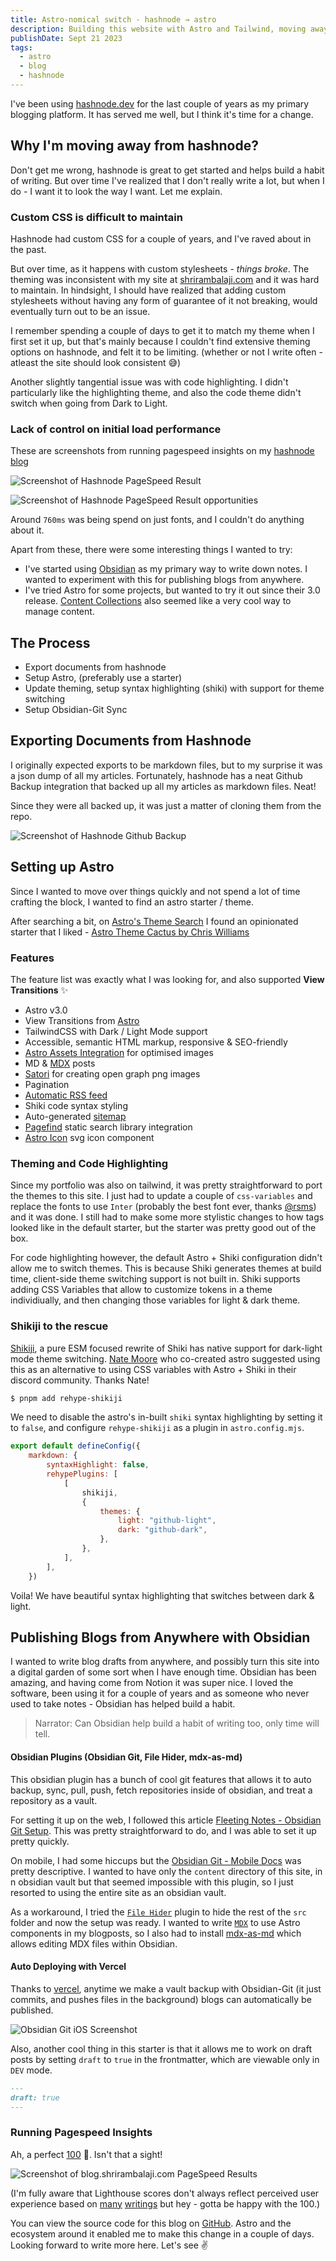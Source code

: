 ```yaml
---
title: Astro-nomical switch - hashnode → astro
description: Building this website with Astro and Tailwind, moving away from hashnode and setting up Obsidian Git Sync for publishing blogs from anywhere.
publishDate: Sept 21 2023
tags:
  - astro
  - blog
  - hashnode
---
```




I've been using [hashnode.dev](https://hashnode.dev) for the last couple of years as my primary blogging platform. It has served me well, but I think it's time for a change.

## Why I'm moving away from hashnode?

Don't get me wrong, hashnode is great to get started and helps build a habit of writing. But over time I've realized that I don't really write a lot, but when I do - I want it to look the way I want. Let me explain.

### Custom CSS is difficult to maintain

Hashnode had custom CSS for a couple of years, and I've raved about in the past.

<div class="tweet-embed">
	<Tweet id="https://twitter.com/shrirambalaji/status/1341662028843241474" />
</div>

But over time, as it happens with custom stylesheets - _things broke_. The theming was inconsistent with my site at [shrirambalaji.com](https://shrirambalaji.com) and it was hard to maintain. In hindsight, I should have realized that adding custom stylesheets without having any form of guarantee of it not breaking, would eventually turn out to be an issue.

I remember spending a couple of days to get it to match my theme when I first set it up, but that's mainly because I couldn't find extensive theming options on hashnode, and felt it to be limiting. (whether or not I write often - atleast the site should look consistent 😅)

Another slightly tangential issue was with code highlighting. I didn't particularly like the highlighting theme, and also the code theme didn't switch when going from Dark to Light.

### Lack of control on initial load performance

These are screenshots from running pagespeed insights on my [hashnode blog](https://pagespeed.web.dev/analysis/https-shriram-balaji-hashnode-dev/tdlaljm956?form_factor=mobile)

<Image src={hashnodePageSpeedResult} alt="Screenshot of Hashnode PageSpeed Result" width={500} />

<Image
	src={hashnodePageSpeedResultOpportunities}
	alt="Screenshot of Hashnode PageSpeed Result opportunities"
	width={500}
/>

Around `760ms` was being spend on just fonts, and I couldn't do anything about it.

Apart from these, there were some interesting things I wanted to try:

- I've started using [Obsidian](https://obsidian.md) as my primary way to write down notes. I wanted to experiment with this for publishing blogs from anywhere.
- I've tried Astro for some projects, but wanted to try it out since their 3.0 release. [Content Collections](https://docs.astro.build/en/guides/content-collections/) also seemed like a very cool way to manage content.

## The Process

- Export documents from hashnode
- Setup Astro, (preferably use a starter)
- Update theming, setup syntax highlighting (shiki) with support for theme switching
- Setup Obsidian-Git Sync

## Exporting Documents from Hashnode

I originally expected exports to be markdown files, but to my surprise it was a json dump of all my articles. Fortunately, hashnode has a neat Github Backup integration that backed up all my articles as markdown files. Neat!

Since they were all backed up, it was just a matter of cloning them from the repo.

<Image src={hashnodeGithubBackup} alt="Screenshot of Hashnode Github Backup" width={500} />

## Setting up Astro

Since I wanted to move over things quickly and not spend a lot of time crafting the block, I wanted to find an astro starter / theme.

After searching a bit, on [Astro's Theme Search](https://astro.build/themes/?search=&categories%5B%5D=blog) I found an opinionated starter that I liked - [Astro Theme Cactus by Chris Williams](https://github.com/chrismwilliams/astro-theme-cactus)

### Features

The feature list was exactly what I was looking for, and also supported **View Transitions** ✨

- Astro v3.0
- View Transitions from [Astro](https://docs.astro.build/en/guides/view-transitions/)
- TailwindCSS with Dark / Light Mode support
- Accessible, semantic HTML markup, responsive & SEO-friendly
- [Astro Assets Integration](https://docs.astro.build/en/guides/assets/) for optimised images
- MD & [MDX](https://docs.astro.build/en/guides/markdown-content/#mdx-only-features) posts
- [Satori](https://github.com/vercel/satori) for creating open graph png images
- Pagination
- [Automatic RSS feed](https://docs.astro.build/en/guides/rss)
- Shiki code syntax styling
- Auto-generated [sitemap](https://docs.astro.build/en/guides/integrations-guide/sitemap/)
- [Pagefind](https://pagefind.app/) static search library integration
- [Astro Icon](https://github.com/natemoo-re/astro-icon) svg icon component

### Theming and Code Highlighting

Since my portfolio was also on tailwind, it was pretty straightforward to port the themes to this site. I just had to update a couple of `css-variables` and replace the fonts to use `Inter` (probably the best font ever, thanks [@rsms](https://twitter.com/rsms)) and it was done. I still had to make some more stylistic changes to how tags looked like in the default starter, but the starter was pretty good out of the box.

For code highlighting however, the default Astro + Shiki configuration didn't allow me to switch themes. This is because Shiki generates themes at build time, client-side theme switching support is not built in. Shiki supports adding CSS Variables that allow to customize tokens in a theme individiually, and then changing those variables for light & dark theme.

### Shikiji to the rescue

[Shikiji](https://github.com/antfu/shikiji), a pure ESM focused rewrite of Shiki has native support for dark-light mode theme switching. [Nate Moore](https://twitter.com/n_moore) who co-created astro suggested using this as an alternative to using CSS variables with Astro + Shiki in their discord community. Thanks Nate!

```bash
$ pnpm add rehype-shikiji
```

We need to disable the astro's in-built `shiki` syntax highlighting by setting it to `false`, and configure `rehype-shikiji` as a plugin in `astro.config.mjs`.

```js
export default defineConfig({
	markdown: {
		syntaxHighlight: false,
		rehypePlugins: [
			[
				shikiji,
				{
					themes: {
						light: "github-light",
						dark: "github-dark",
					},
				},
			],
		],
	})
```

Voila! We have beautiful syntax highlighting that switches between dark & light.

## Publishing Blogs from Anywhere with Obsidian

I wanted to write blog drafts from anywhere, and possibly turn this site into a digital garden of some sort when I have enough time. Obsidian has been amazing, and having come from Notion it was super nice. I loved the software, been using it for a couple of years and as someone who never used to take notes - Obsidian has helped build a habit.

> Narrator: Can Obsidian help build a habit of writing too, only time will tell.

#### Obsidian Plugins (Obsidian Git, File Hider, mdx-as-md)

This obsidian plugin has a bunch of cool git features that allows it to auto backup, sync, pull, push, fetch repositories inside of obsidian, and treat a repository as a vault.

For setting it up on the web, I followed this article [Fleeting Notes - Obsidian Git Setup](https://linked-blog-starter.vercel.app/connect-obsidian-vault-with-github). This was pretty straightforward to do, and I was able to set it up pretty quickly.

On mobile, I had some hiccups but the [Obsidian Git - Mobile Docs](https://publish.obsidian.md/git-doc/Getting+Started#Clone+via+plugin) was pretty descriptive. I wanted to have only the `content` directory of this site, in n obsidian vault but that seemed impossible with this plugin, so I just resorted to using the entire site as an obsidian vault.

As a workaround, I tried the [`File Hider`](https://github.com/Oliver-Akins/file-hider) plugin to hide the rest of the `src` folder and now the setup was ready. I wanted to write [`MDX`](https://mdxjs.com/) to use Astro components in my blogposts, so I also had to install [mdx-as-md](https://github.com/git-no/obsidian-markdown-file-suffix) which allows editing MDX files within Obsidian.

#### Auto Deploying with Vercel

Thanks to [vercel](https://vercel.com), anytime we make a vault backup with Obsidian-Git (it just commits, and pushes files in the background) blogs can automatically be published.

<Image src={obsidianGitiOSScreenshot} alt="Obsidian Git iOS Screenshot" width={500} />

Also, another cool thing in this starter is that it allows me to work on draft posts by setting `draft` to `true` in the frontmatter, which are viewable only in `DEV` mode.

```md
---
draft: true
---
```

### Running Pagespeed Insights

Ah, a perfect [100](https://pagespeed.web.dev/analysis/https-blog-shrirambalaji-com/gcnypx9m5r?form_factor=mobile) 🥳. Isn't that a sight!

<Image
	src={blogPageSpeedResult}
	alt="Screenshot of blog.shrirambalaji.com PageSpeed Results"
	width={500}
/>

(I'm fully aware that Lighthouse scores don't always reflect perceived user experience based on [many](https://calibreapp.com/blog/downsides-of-performance-score)
[writings](https://www.matuzo.at/blog/building-the-most-inaccessible-site-possible-with-a-perfect-lighthouse-score/)
but hey - gotta be happy with the 100.)

You can view the source code for this blog on [GitHub](https://github.com/shrirambalaji/blog.shrirambalaji.com). Astro and the ecosystem around it enabled me to make this change in a couple of days. Looking forward to write more here. Let's see ✌️
